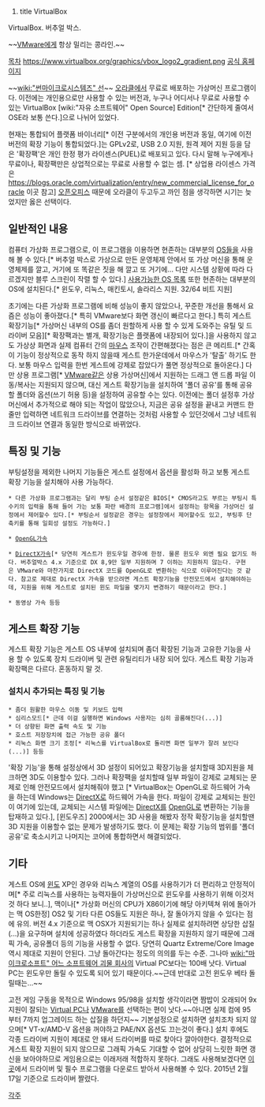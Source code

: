 #title VirtualBox

VirtualBox. 버추얼 박스.

~~[[VMware]]에게 항상 밀리는 콩라인.~~

[[목차]]
https://www.virtualbox.org/graphics/vbox_logo2_gradient.png
[https://www.virtualbox.org 공식 홈페이지]

~~[[wiki:"썬마이크로시스템즈" 선]]~~ [[오라클]]에서 무료로 배포하는 가상머신 프로그램이다. 이전에는 개인용으로만 사용할 수 있는 버전과, 누구나 어디서나 무료로 사용할 수 있는 VirtualBox [wiki:"자유 소프트웨어" Open Source] Edition[* 간단하게 줄여서 OSE라 보통 쓴다.]으로 나뉘어 있었다.

현재는 통합되어 플랫폼 바이너리[* 이전 구분에서의 개인용 버전과 동일, 여기에 이전 버전의 확장 기능이 통합되었다.]는 GPLv2로, USB 2.0 지원, 원격 제어 지원 등을 담은 '확장팩'은 개인 한정 평가 라이센스(PUEL)로 배포되고 있다. 다시 말해 누구에게나 무료이나, 확장팩만은 상업적으로는 무료로 사용할 수 없는 셈. [* 상업용 라이센스 가격은 https://blogs.oracle.com/virtualization/entry/new_commercial_license_for_oracle 이곳 참고] [[오픈오피스]] 때문에 오라클이 두고두고 까인 점을 생각하면 시기는 늦었지만 옳은 선택이다.

== 일반적인 내용 ==
컴퓨터 가상화 프로그램으로, 이 프로그램을 이용하면 현존하는 대부분의 [[OS]]들을 사용해 볼 수 있다.[* 버추얼 박스로 가상으로 만든 운영체제 안에서 또 가상 머신을 통해 운영체제를 깔고, 거기에 또 똑같은 짓을 해 깔고 또 거기에... 다만 시스템 상황에 따라 다르겠지만 블루 스크린이 작렬 할 수 있다.] [https://www.virtualbox.org/wiki/Guest_OSes 사용가능한 OS 목록] 또한 현존하는 대부분의 OS에 설치된다.[* 윈도우, 리눅스, 매킨토시, 솔라리스 지원. 32/64 비트 지원]

초기에는 다른 가상화 프로그램에 비해 성능이 좋지 않았으나, 꾸준한 개선을 통해서 요즘은 성능이 좋아졌다.[* 특히 VMware보다 화면 갱신이 빠르다고 한다.] 특히 게스트 확장기능[* 가상머신 내부의 OS를 좀더 원할하게 사용 할 수 있게 도와주는 유틸 및 드라이버 모음][* 확장팩과는 별개, 확장기능은 플랫폼에 내장되어 있다.]을 사용하지 않고도 가상상 화면과 실제 컴퓨터 간의 [[마우스]] 조작이 간편해졌다는 점은 큰 메리트.[* 간혹 이 기능이 정상적으로 동작 하지 않을때 게스트 한가운데에서 마우스가 '탈출' 하기도 한다. 보통 마우스 입력을 한번 게스트에 강제로 잡았다가 풀면 정상적으로 돌아온다.] 다만 상용 프로그램[* [[VMware]]같은 상용 가상머신]에서 지원하는 드래그 앤 드롭 파일 이동/복사는 지원되지 않으며, 대신 게스트 확장기능을 설치하여 '폴더 공유'를 통해 공유할 폴더와 옵션(쓰기 허용 등)을 설정하여 공유할 수는 있다. 이전에는 폴더 설정후 가상머신에서 추가적으로 해야 되는 작업이 많았으나, 지금은 공유 설정을 끝내고 커맨드 한 줄만 입력하면 네트워크 드라이브를 연결하는 것처럼 사용할 수 있던것에서 그냥 네트워크 드라이브 연결과 동일한 방식으로 바뀌었다.

== 특징 및 기능 ==
부팅설정을 제외한 나머지 기능들은 게스트 설정에서 옵션을 활성화 하고 보통 게스트 확장 기능을 설치해야 사용 가능하다.

 * 다른 가상화 프로그램과는 달리 부팅 순서 설정같은 BIOS[* CMOS라고도 부르는 부팅시 특수키의 입력을 통해 들어 가는 보통 파란 배경의 프로그램]에서 설정하는 항목을 가상머신 설정에서 제어할수 있다.[* 부팅순서 설정같은 경우는 설정창에서 제어할수도 있고, 부팅후 단축키를 통해 일회성 설정도 가능하다.]

 * [[OpenGL]]가속

 * [[DirectX]]가속[* 당연히 게스트가 윈도우일 경우에 한정. 물론 윈도우 외엔 필요 없기도 하다. 버추얼박스 4.x 기준으로 DX 8,9만 일부 지원하며 7 이하는 지원하지 않는다. 구현은 VMware와 마찬가지로 DirectX 코드를 OpenGL로 변환하는 식으로 이루어진다는 것 같다. 참고로 제대로 DirectX 가속을 받으려면 게스트 확장기능을 안전모드에서 설치해야하는데, 지원을 위해 게스트로 설치된 윈도 파일을 몇가지 변경하기 때문이라고 한다.]

 * 동영상 가속 등등

== 게스트 확장 기능 ==
게스트 확장 기능은 게스트 OS 내부에 설치되며 좀더 확장된 기능과 고유한 기능을 사용 할 수 있도록 장치 드라이버 및 관련 유틸리티가 내장 되어 있다.
게스트 확장 기능과 확장팩은 다르다. 혼동하지 말 것.

=== 설치시 추가되는 특징 및 기능 ===
 * 좀더 원활한 마우스 이동 및 키보드 입력
 * 심리스모드[* 근데 이걸 실행하면 Windows 사용자는 심히 골룸해진다(...)]
 * 더 상향된 화면 출력 속도 및 기능
 * 호스트 저장장치에 접근 가능한 공유 폴더
 * 리눅스 화면 크기 조정[* 리눅스를 VirtualBox로 돌리면 화면 일부가 잘려 보인다(...)] 등등

'확장 기능'을 통해 설정상에서 3D 설정이 되어있고 확장기능을 설치할때 3D지원을 체크하면 3D도 이용할수 있다. 그러나 확장팩을 설치할때 일부 파일이 강제로 교체되는 문제로 인해 안전모드에서 설치해줘야 했고 [* VirtualBox는 OpenGL로 하드웨어 가속을 하는데 Windows는 [[DirectX]]로 하드웨어 가속을 한다. 파일이 강제로 교체되는 원인이 여기에 있는데, 교체되는 시스템 파일에는 [[DirectX]]를 [[OpenGL]]로 변환하는 기능을 탑재하고 있다.], [윈도우즈] 2000에서는 3D 사용을 해봤자 정작 확장기능을 설치할땐 3D 지원을 이용할수 없는 문제가 발생하기도 했다. 이 문제는 확장 기능의 범위를 '폴더 공유'로 축소시키고 나머지는 코어에 통합하면서 해결되었다.

== 기타 ==
게스트 OS에 [[윈도]] XP인 경우와 리눅스 계열의 OS를 사용하기가 더 편리하고 안정적이며[* 주로 리눅스를 사용하는 능력자들이 가상머신으로 윈도우를 사용하기 위해 이것저것 하다 보니..], 맥이나[* 가상화 머신의 CPU가 X86이기에 해당 아키텍쳐 위에 돌아가는 맥 OS한정] OS2 및 기타 다른 OS들도 지원은 하나, 잘 돌아가지 않을 수 있다는 점에 유의. 버전 4.x 기준으로 맥 OSX가 지원되기는 하나 실제로 설치하려면 상당한 삽질(...)을 요구하며 설치에 성공하였다 하더라도 게스트 확장을 지원하지 않기 때문에 그래픽 가속, 공유폴더 등의 기능을 사용할 수 없다. 당연히 Quartz Extreme/Core Image 역시 제대로 지원이 안된다. 그냥 돌아간다는 정도의 의의를 두는 수준. 그나마 [[wiki:"마이크로소프트" 어느 소프트웨어 괴물 회사]]의 Virtual PC보다는 100배 낫다. Virtual PC는 윈도우만 돌릴 수 있도록 되어 있기 때문이다.~~근데 반대로 고전 윈도우 베타 돌릴때는...~~

고전 게임 구동을 목적으로 Windows 95/98을 설치할 생각이라면 짬밥이 오래되어 9x 지원이 잘되는 [[Virtual PC]]나 [[VMware]]를 선택하는 편이 낫다.~~아니면 실제 컴에 95부터 7까지 업그레이드 하는 삽질을 하던지~~ 기본설정으로 설치하면 설치조차 되지 않으며[* VT-x/AMD-V 옵션을 꺼야하고 PAE/NX 옵션도 끄는것이 좋다.] 설치 후에도 각종 드라이버 지원이 제대로 안 돼서 드라이버를 따로 찾아다 깔아야한다. 결정적으로 게스트 확장 지원이 되지 않으므로 그래픽 가속도 기대할 수 없어 상당히 느릿한 화면 갱신을 보아야하므로 게임용으로는 이래저래 적합하지 못하다. 그래도 사용해보겠다면 [http://nemo838.tistory.com/4079 이곳]에서 드라이버 및 필수 프로그램을 다운로드 받아서 사용해볼 수 있다.
2015년 2월 17일 기준으로 드라이버 짤렸다.

[[각주]]
